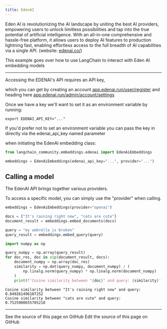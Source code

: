 ```yaml
---
title: EdenAI
---
```


Eden AI is revolutionizing the AI landscape by uniting the best AI providers, empowering users to unlock limitless possibilities and tap into the true potential of artificial intelligence. With an all-in-one comprehensive and hassle-free platform, it allows users to deploy AI features to production lightning fast, enabling effortless access to the full breadth of AI capabilities via a single API. (website: [edenai.co/](https://edenai.co/))

This example goes over how to use LangChain to interact with Eden AI embedding models

-----------------------------------------------------------------------------------

Accessing the EDENAI's API requires an API key,

which you can get by creating an account [app.edenai.run/user/register](https://app.edenai.run/user/register)  and heading here [app.edenai.run/admin/account/settings](https://app.edenai.run/admin/account/settings)

Once we have a key we'll want to set it as an environment variable by running:

```shell
export EDENAI_API_KEY="..."
```

If you'd prefer not to set an environment variable you can pass the key in directly via the edenai_api_key named parameter

 when initiating the EdenAI embedding class:

```python
from langchain_community.embeddings.edenai import EdenAiEmbeddings
```

```python
embeddings = EdenAiEmbeddings(edenai_api_key="...", provider="...")
```

## Calling a model

The EdenAI API brings together various providers.

To access a specific model, you can simply use the "provider" when calling.

```python
embeddings = EdenAiEmbeddings(provider="openai")
```

```python
docs = ["It's raining right now", "cats are cute"]
document_result = embeddings.embed_documents(docs)
```

```python
query = "my umbrella is broken"
query_result = embeddings.embed_query(query)
```

```python
import numpy as np

query_numpy = np.array(query_result)
for doc_res, doc in zip(document_result, docs):
    document_numpy = np.array(doc_res)
    similarity = np.dot(query_numpy, document_numpy) / (
        np.linalg.norm(query_numpy) * np.linalg.norm(document_numpy)
    )
    print(f'Cosine similarity between "{doc}" and query: {similarity}')
```

```output
Cosine similarity between "It's raining right now" and query: 0.849261496107252
Cosine similarity between "cats are cute" and query: 0.7525900655705218
```

---

<CardGroup cols={2}>
  <Card title="View Source" icon="eye" href="https://github.com/langchain-ai/docs/blob/main/src/oss/python/integrations/text_embedding/edenai.mdx">
    See the source of this page on GitHub
  </Card>
  <Card title="Edit Source" icon="pen-to-square" href="https://github.com/langchain-ai/docs/edit/main/src/oss/python/integrations/text_embedding/edenai.mdx">
    Edit the source of this page on GitHub
  </Card>
</CardGroup>
